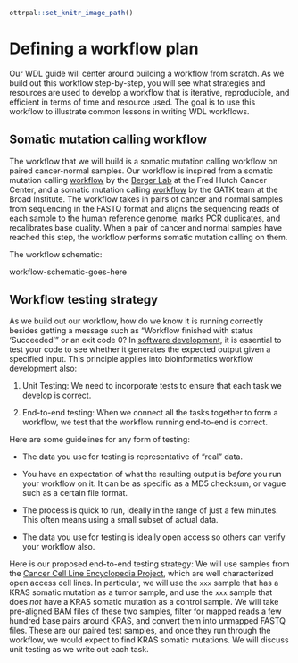 ```r
ottrpal::set_knitr_image_path()
```

# Defining a workflow plan

Our WDL guide will center around building a workflow from scratch. As we build out this workflow step-by-step, you will see what strategies and resources are used to develop a workflow that is iterative, reproducible, and efficient in terms of time and resource used. The goal is to use this workflow to illustrate common lessons in writing WDL workflows.

## Somatic mutation calling workflow

The workflow that we will build is a somatic mutation calling workflow on paired cancer-normal samples. Our workflow is inspired from a somatic mutation calling [workflow](https://github.com/FredHutch/tg-wdl-LILAC-workflow/blob/master/GATK4.1.4.0/GATK4.1.4.0_manta.wdl) by the [Berger Lab](https://research.fredhutch.org/berger/en.html) at the Fred Hutch Cancer Center, and a somatic mutation calling [workflow](https://gatk.broadinstitute.org/hc/en-us/articles/360035894731-Somatic-short-variant-discovery-SNVs-Indels-) by the GATK team at the Broad Institute. The workflow takes in pairs of cancer and normal samples from sequencing in the FASTQ format and aligns the sequencing reads of each sample to the human reference genome, marks PCR duplicates, and recalibrates base quality. When a pair of cancer and normal samples have reached this step, the workflow performs somatic mutation calling on them.

The workflow schematic:

workflow-schematic-goes-here

## Workflow testing strategy

As we build out our workflow, how do we know it is running correctly besides getting a message such as "Workflow finished with status 'Succeeded'" or an exit code 0? In [software development](https://www.atlassian.com/continuous-delivery/software-testing), it is essential to test your code to see whether it generates the expected output given a specified input. This principle applies into bioinformatics workflow development also:

1.  Unit Testing: We need to incorporate tests to ensure that each task we develop is correct.

2.  End-to-end testing: When we connect all the tasks together to form a workflow, we test that the workflow running end-to-end is correct.

Here are some guidelines for any form of testing:

-   The data you use for testing is representative of "real" data.

-   You have an expectation of what the resulting output is *before* you run your workflow on it. It can be as specific as a MD5 checksum, or vague such as a certain file format.

-   The process is quick to run, ideally in the range of just a few minutes. This often means using a small subset of actual data.

-   The data you use for testing is ideally open access so others can verify your workflow also.

Here is our proposed end-to-end testing strategy: We will use samples from the [Cancer Cell Line Encyclopedia Project](https://sites.broadinstitute.org/ccle/), which are well characterized open access cell lines. In particular, we will use the `xxx` sample that has a KRAS somatic mutation as a tumor sample, and use the `xxx` sample that does *not* have a KRAS somatic mutation as a control sample. We will take pre-aligned BAM files of these two samples, filter for mapped reads a few hundred base pairs around KRAS, and convert them into unmapped FASTQ files. These are our paired test samples, and once they run through the workflow, we would expect to find KRAS somatic mutations. We will discuss unit testing as we write out each task.
